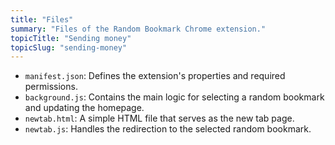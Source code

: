 ```yaml
---
title: "Files"
summary: "Files of the Random Bookmark Chrome extension."
topicTitle: "Sending money"
topicSlug: "sending-money"
---
```


- `manifest.json`: Defines the extension's properties and required permissions.
- `background.js`: Contains the main logic for selecting a random bookmark and updating the homepage.
- `newtab.html`: A simple HTML file that serves as the new tab page.
- `newtab.js`: Handles the redirection to the selected random bookmark.